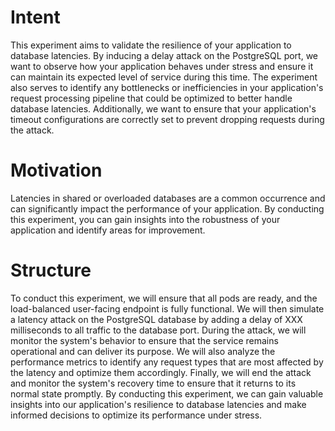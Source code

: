# Intent

This experiment aims to validate the resilience of your application to database latencies.
By inducing a delay attack on the PostgreSQL port, we want to observe how your application behaves under stress and ensure it can maintain its expected level of service during this time.
The experiment also serves to identify any bottlenecks or inefficiencies in your application's request processing pipeline that could be optimized to better handle database latencies.
Additionally, we want to ensure that your application's timeout configurations are correctly set to prevent dropping requests during the attack.


# Motivation

Latencies in shared or overloaded databases are a common occurrence and can significantly impact the performance of your application.
By conducting this experiment, you can gain insights into the robustness of your application and identify areas for improvement.

# Structure

To conduct this experiment, we will ensure that all pods are ready, and the load-balanced user-facing endpoint is fully functional.
We will then simulate a latency attack on the PostgreSQL database by adding a delay of XXX milliseconds to all traffic to the database port.
During the attack, we will monitor the system's behavior to ensure that the service remains operational and can deliver its purpose.
We will also analyze the performance metrics to identify any request types that are most affected by the latency and optimize them accordingly.
Finally, we will end the attack and monitor the system's recovery time to ensure that it returns to its normal state promptly.
By conducting this experiment, we can gain valuable insights into our application's resilience to database latencies and make informed decisions to optimize its performance under stress.
